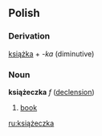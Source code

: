==Polish==
===Derivation===
[[książka]] + ''-ka'' (diminutive)

===Noun===
'''książeczka''' ''f'' ([[Wiktionary Appendix:Polish hard feminine noun declension|declension]])
# [[book]]

[[ru:książeczka]]
